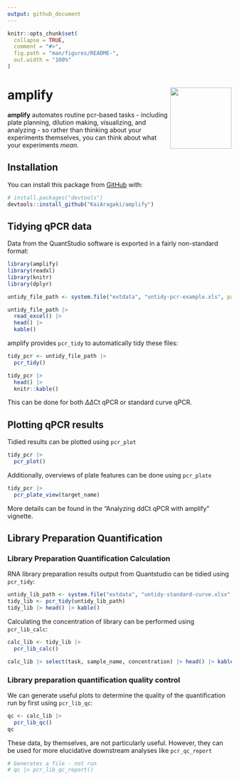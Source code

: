 ```yaml
---
output: github_document
---
```


<!-- README.md is generated from README.Rmd. Please edit that file -->

```r
knitr::opts_chunk$set(
  collapse = TRUE,
  comment = "#>",
  fig.path = "man/figures/README-",
  out.width = "100%"
)
```

# amplify <img src='man/figures/logo.png' align="right" height="138" />
<!-- badges: start -->

<!-- badges: end -->

**amplify** automates routine pcr-based tasks - including plate planning, dilution making, visualizing, and analyzing - so rather than thinking about your experiments themselves, you can think about what your experiments *mean*.

## Installation

You can install this package from [GitHub](https://github.com/) with:

``` r
# install.packages("devtools")
devtools::install_github("KaiAragaki/amplify")
```
## Tidying qPCR data

Data from the QuantStudio software is exported in a fairly non-standard format:

```r
library(amplify)
library(readxl)
library(knitr)
library(dplyr)

untidy_file_path <- system.file("extdata", "untidy-pcr-example.xls", package = "amplify")

untidy_file_path |> 
  read_excel() |> 
  head() |> 
  kable()
```

amplify provides `pcr_tidy` to automatically tidy these files:

```r
tidy_pcr <- untidy_file_path |> 
  pcr_tidy()

tidy_pcr |> 
  head() |> 
  knitr::kable()
```

This can be done for both $\Delta \Delta$Ct qPCR or standard curve qPCR.

## Plotting qPCR results

Tidied results can be plotted using `pcr_plot`

```r
tidy_pcr |> 
  pcr_plot()
```

Additionally, overviews of plate features can be done using `pcr_plate`

```r
tidy_pcr |> 
  pcr_plate_view(target_name)
```

More details can be found in the "Analyzing ddCt qPCR with amplify" vignette.

## Library Preparation Quantification

### Library Preparation Quantification Calculation

RNA library preparation results output from Quantstudio can be tidied using `pcr_tidy`:

```r
untidy_lib_path <- system.file("extdata", "untidy-standard-curve.xlsx", package = "amplify")
tidy_lib <- pcr_tidy(untidy_lib_path) 
tidy_lib |> head() |> kable()
```

Calculating the concentration of library can be performed using `pcr_lib_calc`:

```r
calc_lib <- tidy_lib |> 
  pcr_lib_calc()

calc_lib |> select(task, sample_name, concentration) |> head() |> kable()
```
### Library preparation quantification quality control

We can generate useful plots to determine the quality of the quantification run by first using `pcr_lib_qc`:

```r
qc <- calc_lib |> 
  pcr_lib_qc()
qc
```
These data, by themselves, are not particularly useful. However, they can be used for more elucidative downstream analyses like `pcr_qc_report`

```r
# Generates a file - not run
# qc |> pcr_lib_qc_report()
```
